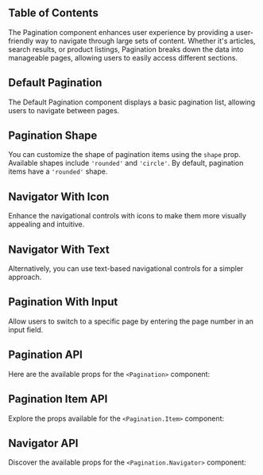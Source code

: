 
## Table of Contents

The Pagination component enhances user experience by providing a user-friendly way to navigate through large sets of content. Whether it's articles, search results, or product listings, Pagination breaks down the data into manageable pages, allowing users to easily access different sections.

## Default Pagination

The Default Pagination component displays a basic pagination list, allowing users to navigate between pages.

<CodePreview github="Pagination" code={DefaultPaginationCode}>
  <DefaultPagination />
</CodePreview>

## Pagination Shape

You can customize the shape of pagination items using the `shape` prop. Available shapes include `'rounded'` and `'circle'`. By default, pagination items have a `'rounded'` shape.

<CodePreview github="Pagination" code={PaginationShapeCode}>
  <PaginationShape />
</CodePreview>

## Navigator With Icon

Enhance the navigational controls with icons to make them more visually appealing and intuitive.

<CodePreview github="Pagination" code={PaginationNavigatorCode}>
  <PaginationNavigator />
</CodePreview>

## Navigator With Text

Alternatively, you can use text-based navigational controls for a simpler approach.

<CodePreview github="Pagination" code={PaginationNavigatorTextCode}>
  <PaginationNavigatorText />
</CodePreview>

## Pagination With Input

Allow users to switch to a specific page by entering the page number in an input field.

<CodePreview github="Pagination" code={PaginationInputCode}>
  <PaginationInput />
</CodePreview>

## Pagination API

Here are the available props for the `<Pagination>` component:

<ComponentApi data={paginationApiData} />

## Pagination Item API

Explore the props available for the `<Pagination.Item>` component:

<ComponentApi data={itemApiData} />

## Navigator API

Discover the available props for the `<Pagination.Navigator>` component:

<ComponentApi data={navigatorApiData} />
